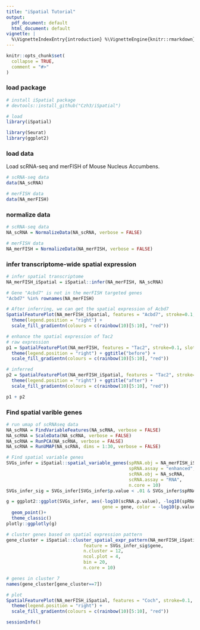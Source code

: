 ```yaml
---
title: "iSpatial Tutorial"
output:
  pdf_document: default
  html_document: default
vignette: |
  %\VignetteIndexEntry{introduction} %\VignetteEngine{knitr::rmarkdown} %\VignetteEncoding{UTF-8}
---
```


```r
knitr::opts_chunk$set(
  collapse = TRUE,
  comment = "#>"
)
```

### load package
```r
# install iSpatial package
# devtools::install_github("Czh3/iSpatial")

# load
library(iSpatial)

library(Seurat)
library(ggplot2)
```

### load data
Load scRNA-seq and merFISH of Mouse Nucleus Accumbens.
```r
# scRNA-seq data
data(NA_scRNA)

# merFISH data
data(NA_merFISH)
```

### normalize data
```r
# scRNA-seq data
NA_scRNA = NormalizeData(NA_scRNA, verbose = FALSE)

# merFISH data
NA_merFISH = NormalizeData(NA_merFISH, verbose = FALSE)
```

### infer transcriptome-wide spatial expression
```r
# infer spatial transcriptome
NA_merFISH_iSpatial = iSpatial::infer(NA_merFISH, NA_scRNA)

# Gene "Acbd7" is not in the merFISH targeted genes
"Acbd7" %in% rownames(NA_merFISH)

# After inferring, we can get the spatial expression of Acbd7
SpatialFeaturePlot(NA_merFISH_iSpatial, features = "Acbd7", stroke=0.1, slot="data") +
  theme(legend.position = "right") +
  scale_fill_gradientn(colours = c(rainbow(10)[5:10], "red"))

# enhance the spatial expression of Tac2
# raw expression
p1 = SpatialFeaturePlot(NA_merFISH, features = "Tac2", stroke=0.1, slot="data") +
  theme(legend.position = "right") + ggtitle("before") +
  scale_fill_gradientn(colours = c(rainbow(10)[5:10], "red"))

# inferred
p2 = SpatialFeaturePlot(NA_merFISH_iSpatial, features = "Tac2", stroke=0.1, slot="data") +
  theme(legend.position = "right") + ggtitle("after") +
  scale_fill_gradientn(colours = c(rainbow(10)[5:10], "red"))

p1 + p2
```
### Find spatial varible genes
```r
# run umap of scRNAseq data
NA_scRNA = FindVariableFeatures(NA_scRNA, verbose = FALSE)
NA_scRNA = ScaleData(NA_scRNA, verbose = FALSE)
NA_scRNA = RunPCA(NA_scRNA, verbose = FALSE)
NA_scRNA = RunUMAP(NA_scRNA, dims = 1:30, verbose = FALSE)

# Find spatial variable genes
SVGs_infer = iSpatial::spatial_variable_genes(spRNA.obj = NA_merFISH_iSpatial,
                                              spRNA.assay = "enhanced",
                                              scRNA.obj = NA_scRNA,
                                              scRNA.assay = "RNA",
                                              n.core = 10)
SVGs_infer_sig = SVGs_infer[SVGs_infer$p.value < .01 & SVGs_infer$spRNA.p.value < .01, ]

g = ggplot2::ggplot(SVGs_infer, aes(-log10(scRNA.p.value), -log10(spRNA.p.value),
                                    gene = gene, color = -log10(p.value))) +
  geom_point()+
  theme_classic()
plotly::ggplotly(g)

# cluster genes based on spatial expression pattern
gene_cluster = iSpatial::cluster_spatial_expr_pattern(NA_merFISH_iSpatial, "enhanced", 
                             feature = SVGs_infer_sig$gene, 
                             n.cluster = 12,
                             ncol.plot = 4, 
                             bin = 20,
                             n.core = 10)

# genes in cluster 7
names(gene_cluster[gene_cluster==7])

# plot
SpatialFeaturePlot(NA_merFISH_iSpatial, features = "Coch", stroke=0.1, slot="data") +
  theme(legend.position = "right") + 
  scale_fill_gradientn(colours = c(rainbow(10)[5:10], "red"))

```

```r
sessionInfo()
```

